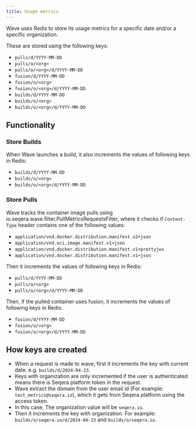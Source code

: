 ```yaml
---
title: Usage metrics
---
```


Wave uses Redis to store its usage metrics for a specific date and/or a specific organization.

These are stored using the following keys:

- `pulls/d/YYYY-MM-DD`
- `pulls/o/<org>`
- `pulls/o/<org>/d/YYYY-MM-DD`
- `fusion/d/YYYY-MM-DD`
- `fusion/o/<org>`
- `fusion/o/<org>/d/YYYY-MM-DD`
- `builds/d/YYYY-MM-DD`
- `builds/o/<org>`
- `builds/o/<org>/d/YYYY-MM-DD`

## Functionality

### Store Builds

When Wave launches a build, it also increments the values of following keys in Redis:

- `builds/d/YYYY-MM-DD`
- `builds/o/<org>`
- `builds/o/<org>/d/YYYY-MM-DD`

### Store Pulls

Wave tracks the container image pulls using io.seqera.wave.filter.PullMetricsRequestsFilter, where it checks if `Content-Type` header contains one of the following values:

- `application/vnd.docker.distribution.manifest.v2+json`
- `application/vnd.oci.image.manifest.v1+json`
- `application/vnd.docker.distribution.manifest.v1+prettyjws`
- `application/vnd.docker.distribution.manifest.v1+json`

Then it increments the values of following keys in Redis:

- `pulls/d/YYYY-MM-DD`
- `pulls/o/<org>`
- `pulls/o/<org>/d/YYYY-MM-DD`

Then, if the pulled container uses fusion, it increments the values of following keys in Redis:

- `fusion/d/YYYY-MM-DD`
- `fusion/o/<org>`
- `fusion/o/<org>/d/YYYY-MM-DD`

## How keys are created

- When a request is made to wave, first it increments the key with current date. e.g. `builds/d/2024-04-23`.
- Keys with organization are only incremented if the user is authenticated means there is Seqera platform token in the request.
- Wave extract the domain from the user email id (For example: `test_metrics@seqera.io`), which it gets from Seqera platform using the access token.
- In this case, The organization value will be `seqera.io`.
- Then it increments the key with organization. For example: `builds/o/seqera.io/d/2024-04-23` and `builds/o/seqera.io`.
